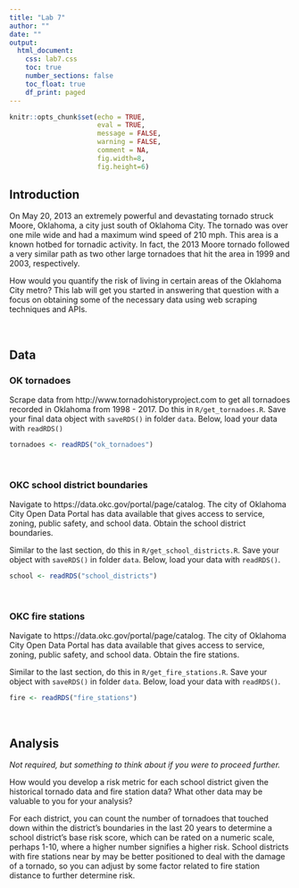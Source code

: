 ```yaml
---
title: "Lab 7"
author: ""
date: ""
output: 
  html_document:
    css: lab7.css
    toc: true
    number_sections: false
    toc_float: true
    df_print: paged
---
```


```r
knitr::opts_chunk$set(echo = TRUE,
                      eval = TRUE,
                      message = FALSE, 
                      warning = FALSE,
                      comment = NA,
                      fig.width=8, 
                      fig.height=6)
```

## Introduction

On May 20, 2013 an extremely powerful and devastating tornado struck
Moore, Oklahoma, a city just south of Oklahoma City. The tornado was over one
mile wide and had a maximum wind speed of 210 mph. This area is a known hotbed 
for tornadic activity. In fact, the 2013 Moore tornado followed a very similar 
path as two other large tornadoes that hit the area in 1999 and 2003, 
respectively.

How would you quantify the risk of living in certain areas of the Oklahoma
City metro? This lab will get you started in answering that question with a
focus on obtaining some of the necessary data using web scraping techniques
and APIs.

<br/>

## Data

### OK tornadoes

<div class="bkgemph">
Scrape data from http://www.tornadohistoryproject.com to get all
tornadoes recorded in Oklahoma from 1998 - 2017. Do this in 
`R/get_tornadoes.R`. Save your final data object with `saveRDS()` 
in folder `data`. Below, load your data with `readRDS()`
</div>

```r
tornadoes <- readRDS("ok_tornadoes")
```

<br/>

### OKC school district boundaries

<div class="bkgemph">
Navigate to https://data.okc.gov/portal/page/catalog. The city of Oklahoma City 
Open Data Portal has data available that gives access to service, zoning,
public safety, and school data. Obtain the school district
boundaries.

Similar to the last section, do this in `R/get_school_districts.R`.
Save your object with `saveRDS()` in folder `data`. Below, load your 
data with `readRDS()`.
</div>

```r
school <- readRDS("school_districts")
```

<br/>

### OKC fire stations

<div class="bkgemph">
Navigate to https://data.okc.gov/portal/page/catalog. The city of Oklahoma City 
Open Data Portal has data available that gives access to service, zoning,
public safety, and school data. Obtain the fire stations.

Similar to the last section, do this in `R/get_fire_stations.R`.
Save your object with `saveRDS()` in folder `data`. Below, load your 
data with `readRDS()`.
</div>

```r
fire <- readRDS("fire_stations")
```

<br/>

## Analysis

*Not required, but something to think about if you were to proceed further.*

<div class="bkgemph">
How would you develop a risk metric for each school district given the 
historical tornado data and fire station data? What other data may be valuable
to you for your analysis?
</div>

For each district, you can count the number of tornadoes that touched down within the district's boundaries in the last 20 years to determine a school district's base risk score, which can be rated on a numeric scale, perhaps 1-10, where a higher number signifies a higher risk. School districts with fire stations near by may be better positioned to deal with the damage of a tornado, so you can adjust by some factor related to fire station distance to further determine risk.


